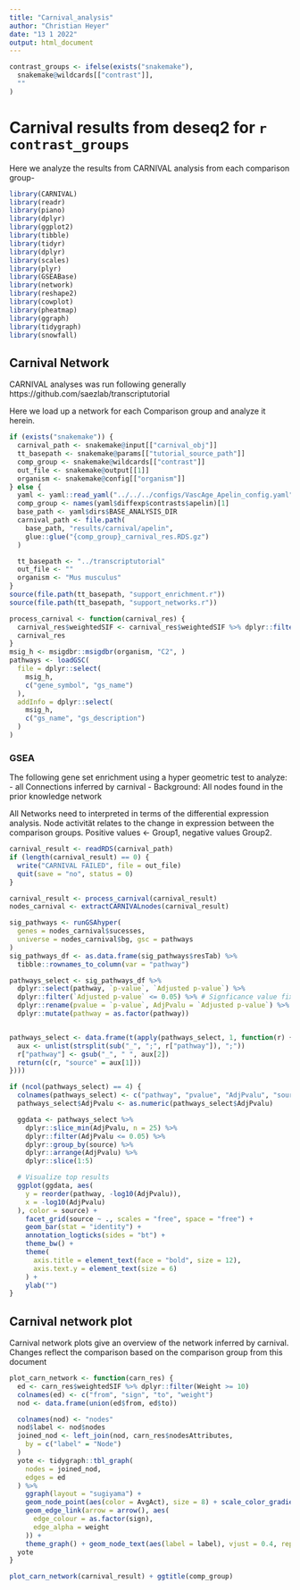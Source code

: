 ```yaml
---
title: "Carnival_analysis"
author: "Christian Heyer"
date: "13 1 2022"
output: html_document
---
```


```r
contrast_groups <- ifelse(exists("snakemake"),
  snakemake@wildcards[["contrast"]],
  ""
)
```

# Carnival results from deseq2 for `r contrast_groups`

Here we analyze the results from CARNIVAL analysis from each comparison group-

```r
library(CARNIVAL)
library(readr)
library(piano)
library(dplyr)
library(ggplot2)
library(tibble)
library(tidyr)
library(dplyr)
library(scales)
library(plyr)
library(GSEABase)
library(network)
library(reshape2)
library(cowplot)
library(pheatmap)
library(ggraph)
library(tidygraph)
library(snowfall)
```


## Carnival Network

CARNIVAL analyses was run following generally https://github.com/saezlab/transcriptutorial 

Here we load up a network for each Comparison group and analyze it herein.

```r
if (exists("snakemake")) {
  carnival_path <- snakemake@input[["carnival_obj"]]
  tt_basepath <- snakemake@params[["tutorial_source_path"]]
  comp_group <- snakemake@wildcards[["contrast"]]
  out_file <- snakemake@output[[1]]
  organism <- snakemake@config[["organism"]]
} else {
  yaml <- yaml::read_yaml("../../../configs/VascAge_Apelin_config.yaml")
  comp_group <- names(yaml$diffexp$contrasts$apelin)[1]
  base_path <- yaml$dirs$BASE_ANALYSIS_DIR
  carnival_path <- file.path(
    base_path, "results/carnival/apelin",
    glue::glue("{comp_group}_carnival_res.RDS.gz")
  )

  tt_basepath <- "../transcriptutorial"
  out_file <- ""
  organism <- "Mus musculus"
}
source(file.path(tt_basepath, "support_enrichment.r"))
source(file.path(tt_basepath, "support_networks.r"))

process_carnival <- function(carnival_res) {
  carnival_res$weightedSIF <- carnival_res$weightedSIF %>% dplyr::filter(Weight != 0)
  carnival_res
}
msig_h <- msigdbr::msigdbr(organism, "C2", )
pathways <- loadGSC(
  file = dplyr::select(
    msig_h,
    c("gene_symbol", "gs_name")
  ),
  addInfo = dplyr::select(
    msig_h,
    c("gs_name", "gs_description")
  )
)
```


### GSEA

The following gene set enrichment using a hyper geometric test to analyze:
- all Connections inferred by carnival
- Background: All nodes found in the prior knowledge network

All Networks need to interpreted in terms of the differential expression analysis.
Node activität relates to the change in expression between the comparison groups. 
Positive values <- Group1, negative values Group2.

```r
carnival_result <- readRDS(carnival_path)
if (length(carnival_result) == 0) {
  write("CARNIVAL FAILED", file = out_file)
  quit(save = "no", status = 0)
}

carnival_result <- process_carnival(carnival_result)
nodes_carnival <- extractCARNIVALnodes(carnival_result)

sig_pathways <- runGSAhyper(
  genes = nodes_carnival$sucesses,
  universe = nodes_carnival$bg, gsc = pathways
)
sig_pathways_df <- as.data.frame(sig_pathways$resTab) %>%
  tibble::rownames_to_column(var = "pathway")

pathways_select <- sig_pathways_df %>%
  dplyr::select(pathway, `p-value`, `Adjusted p-value`) %>%
  dplyr::filter(`Adjusted p-value` <= 0.05) %>% # Signficance value fixed for now
  dplyr::rename(pvalue = `p-value`, AdjPvalu = `Adjusted p-value`) %>%
  dplyr::mutate(pathway = as.factor(pathway))


pathways_select <- data.frame(t(apply(pathways_select, 1, function(r) {
  aux <- unlist(strsplit(sub("_", ";", r["pathway"]), ";"))
  r["pathway"] <- gsub("_", " ", aux[2])
  return(c(r, "source" = aux[1]))
})))

if (ncol(pathways_select) == 4) {
  colnames(pathways_select) <- c("pathway", "pvalue", "AdjPvalu", "source")
  pathways_select$AdjPvalu <- as.numeric(pathways_select$AdjPvalu)

  ggdata <- pathways_select %>%
    dplyr::slice_min(AdjPvalu, n = 25) %>%
    dplyr::filter(AdjPvalu <= 0.05) %>%
    dplyr::group_by(source) %>%
    dplyr::arrange(AdjPvalu) %>%
    dplyr::slice(1:5)

  # Visualize top results
  ggplot(ggdata, aes(
    y = reorder(pathway, -log10(AdjPvalu)),
    x = -log10(AdjPvalu)
  ), color = source) +
    facet_grid(source ~ ., scales = "free", space = "free") +
    geom_bar(stat = "identity") +
    annotation_logticks(sides = "bt") +
    theme_bw() +
    theme(
      axis.title = element_text(face = "bold", size = 12),
      axis.text.y = element_text(size = 6)
    ) +
    ylab("")
}
```

##  Carnival network plot

Carnival network plots give an overview of the network inferred by carnival.
Changes reflect the comparison based on the comparison group from this document

```r
plot_carn_network <- function(carn_res) {
  ed <- carn_res$weightedSIF %>% dplyr::filter(Weight >= 10)
  colnames(ed) <- c("from", "sign", "to", "weight")
  nod <- data.frame(union(ed$from, ed$to))

  colnames(nod) <- "nodes"
  nod$label <- nod$nodes
  joined_nod <- left_join(nod, carn_res$nodesAttributes,
    by = c("label" = "Node")
  )
  yote <- tidygraph::tbl_graph(
    nodes = joined_nod,
    edges = ed
  ) %>%
    ggraph(layout = "sugiyama") +
    geom_node_point(aes(color = AvgAct), size = 8) + scale_color_gradient2() +
    geom_edge_link(arrow = arrow(), aes(
      edge_colour = as.factor(sign),
      edge_alpha = weight
    )) +
    theme_graph() + geom_node_text(aes(label = label), vjust = 0.4, repel = T)
  yote
}

plot_carn_network(carnival_result) + ggtitle(comp_group)
```

